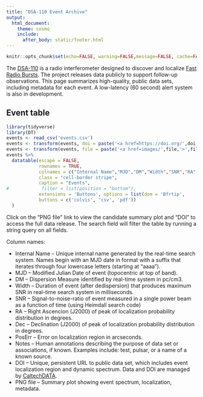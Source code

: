 ```yaml
---
title: "DSA-110 Event Archive"
output:
  html_document:
    theme: cosmo
    include:
      after_body: static/footer.html
---
```


```r
knitr::opts_chunk$set(echo=FALSE, warning=FALSE,message=FALSE, cache=FALSE)
```

The [DSA-110](https://deepsynoptic.org) is a radio interferometer designed to discover and localize [Fast Radio Bursts](https://en.wikipedia.org/wiki/Fast_radio_burst). The project releases data publicly to support follow-up observations. This page summarizes high-quality, public data sets, including metadata for each event. A low-latency (60 second) alert system is also in development.

## Event table

```r
library(tidyverse)
library(DT)
events <- read_csv('events.csv')
events <- transform(events, doi = paste('<a href=https://doi.org/',doi,'>',doi,'</a>',sep=""))
events <- transform(events, file = paste('<a href=images/',file,'>',file,'</a>',sep=""))
events %>%
  datatable(escape = FALSE,
            rownames = TRUE, 
            colnames = c("Internal Name","MJD","DM","Width","SNR","RA","Dec","PosErr","Notes","DOI","PNG file"),
            class = "cell-border stripe", 
            caption = "Events",
#            filter = list(position = "bottom"),
            extensions = 'Buttons', options = list(dom = 'Bfrtip',
            buttons = c('colvis', 'csv', 'pdf'))
  )

```

Click on the "PNG file" link to view the candidate summary plot and "DOI" to access the full data release. The search field will filter the table by running a string query on all fields.
 
Column names:

- Internal Name -- Unique internal name generated by the real-time search system. Names begin with an MJD date in <yymmdd> format with a suffix that iterates through four lowercase letters (starting at "aaaa").
- MJD -- Modified Julian Date of event (topocentric at top of band).
- DM -- Dispersion Measure identified by real-time system in pc/cm3.
- Width -- Duration of event (after dedispersion) that produces maximum SNR in real-time search system in milliseconds.
- SNR -- Signal-to-noise-ratio of event measured in a single power beam as a function of time (using Heimdall search code)
- RA -- Right Ascencion (J2000) of peak of localization probability distribution in degrees.
- Dec -- Declination (J2000) of peak of localization probability distribution in degrees.
- PosErr -- Error on localization region in arcseconds.
- Notes -- Human annotations describing the purpose of data set or associations, if known. Examples include: test, pulsar, or a name of a known source.
- DOI -- Unique, persistent URL to public data set, which includes event localization region and dynamic spectrum. Data and DOI are managed by [CaltechDATA](https://data.caltech.edu).
- PNG file -- Summary plot showing event spectrum, localization, metadata.


